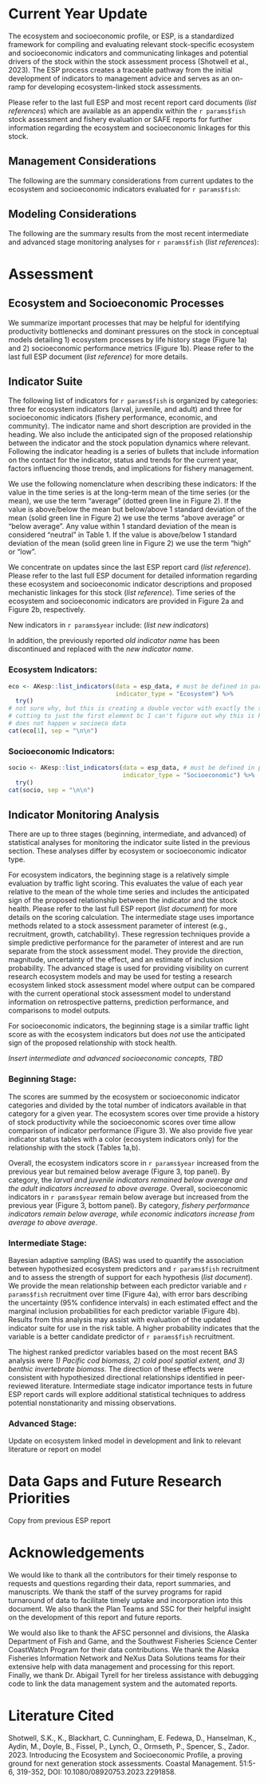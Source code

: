 

# Current Year Update {-}

The ecosystem and socioeconomic profile, or ESP, is a standardized framework for compiling and evaluating relevant stock-specific ecosystem and socioeconomic indicators and communicating linkages and potential drivers of the stock within the stock assessment process (Shotwell et al., 2023). The ESP process creates a traceable pathway from the initial development of indicators to management advice and serves as an on-ramp for developing ecosystem-linked stock assessments. 

Please refer to the last full ESP and most recent report card documents (*list references*) which are available as an appendix within the `r params$fish` stock assessment and fishery evaluation or SAFE reports for further information regarding the ecosystem and socioeconomic linkages for this stock.

## Management Considerations {-}

The following are the summary considerations from current updates to the ecosystem and socioeconomic indicators evaluated for `r params$fish`:

## Modeling Considerations {-}

The following are the summary results from the most recent intermediate and advanced stage monitoring analyses for `r params$fish` (*list references*): 

# Assessment {-}

## Ecosystem and Socioeconomic Processes {-}

We summarize important processes that may be helpful for identifying productivity bottlenecks and dominant pressures on the stock in conceptual models detailing 1) ecosystem processes by life history stage (Figure 1a) and 2) socioeconomic performance metrics (Figure 1b). Please refer to the last full ESP document (*list reference*) for more details.

## Indicator Suite {-}

The following list of indicators for `r params$fish` is organized by categories: three for ecosystem indicators (larval, juvenile, and adult) and three for socioeconomic indicators (fishery performance, economic, and community). The indicator name and short description are provided in the heading. We also include the anticipated sign of the proposed relationship between the indicator and the stock population dynamics where relevant. Following the indicator heading is a series of bullets that include information on the contact for the indicator, status and trends for the current year, factors influencing those trends, and implications for fishery management. 

We use the following nomenclature when describing these indicators: 
If the value in the time series is at the long-term mean of the time series (or the mean), we use the term “average” (dotted green line in Figure 2). 
If the value is above/below the mean but below/above 1 standard deviation of the mean (solid green line in Figure 2) we use the terms “above average” or “below average”. 
Any value within 1 standard deviation of the mean is considered “neutral” in Table 1. 
If the value is above/below 1 standard deviation of the mean (solid green line in Figure 2) we use the term “high” or “low”. 

We concentrate on updates since the last ESP report card (*list reference*). Please refer to the last full ESP document for detailed information regarding these ecosystem and socioeconomic indicator descriptions and proposed mechanistic linkages for this stock (*list reference*). Time series of the ecosystem and socioeconomic indicators are provided in Figure 2a and Figure 2b, respectively.

New indicators in `r params$year` include: (*list new indicators*)

In addition, the previously reported *old indicator name* has been discontinued and replaced with the *new indicator name*.

### Ecosystem Indicators: {-}
```r
eco <- AKesp::list_indicators(data = esp_data, # must be defined in parent doc
                              indicator_type = "Ecosystem") %>%
  try()
# not sure why, but this is creating a double vector with exactly the same info in each element
# cutting to just the first element bc I can't figure out why this is happening
# does not happen w socioeco data
cat(eco[1], sep = "\n\n")
```

### Socioeconomic Indicators: {-}

```r
socio <- AKesp::list_indicators(data = esp_data, # must be defined in parent doc 
                                indicator_type = "Socioeconomic") %>%
  try()
cat(socio, sep = "\n\n")
```

## Indicator Monitoring Analysis {-}

There are up to three stages (beginning, intermediate, and advanced) of statistical analyses for monitoring the indicator suite listed in the previous section. These analyses differ by ecosystem or socioeconomic indicator type. 

For ecosystem indicators, the beginning stage is a relatively simple evaluation by traffic light scoring. This evaluates the value of each year relative to the mean of the whole time series and includes the anticipated sign of the proposed relationship between the indicator and the stock health. Please refer to the last full ESP report (*list document*) for more details on the scoring calculation. The intermediate stage uses importance methods related to a stock assessment parameter of interest (e.g., recruitment, growth, catchability). These regression techniques provide a simple predictive performance for the parameter of interest and are run separate from the stock assessment model. They provide the direction, magnitude, uncertainty of the effect, and an estimate of inclusion probability. The advanced stage is used for providing visibility on current research ecosystem models and may be used for testing a research ecosystem linked stock assessment model where output can be compared with the current operational stock assessment model to understand information on retrospective patterns, prediction performance, and comparisons to model outputs.

For socioeconomic indicators, the beginning stage is a similar traffic light score as with the ecosystem indicators but does *not* use the anticipated sign of the proposed relationship with stock health.

*Insert intermediate and advanced socioeconomic concepts, TBD*

### Beginning Stage: {-}

The scores are summed by the ecosystem or socioeconomic indicator categories and divided by the total number of indicators available in that category for a given year. The ecosystem scores over time provide a history of stock productivity while the socioeconomic scores over time allow comparison of indicator performance (Figure 3). We also provide five year indicator status tables with a color (ecosystem indicators only) for the relationship with the stock (Tables 1a,b).

Overall, the ecosystem indicators score in `r params$year` increased from the previous year but remained below average (Figure 3, top panel). By category, the *larval and juvenile indicators remained below average and the adult indicators increased to above average*. Overall, socioeconomic indicators in `r params$year` remain below average but increased from the previous year (Figure 3, bottom panel). By category, *fishery performance indicators remain below average, while economic indicators increase from average to above average*.

### Intermediate Stage: {-}

Bayesian adaptive sampling (BAS) was used to quantify the association between hypothesized ecosystem predictors and `r params$fish` recruitment and to assess the strength of support for each hypothesis (*list document*). We provide the mean relationship between each predictor variable and `r params$fish` recruitment over time (Figure 4a), with error bars describing the uncertainty (95% confidence intervals) in each estimated effect and the marginal inclusion probabilities for each predictor variable (Figure 4b). Results from this analysis may assist with evaluation of the updated indicator suite for use in the risk table. A higher probability indicates that the variable is a better candidate predictor of `r params$fish` recruitment. 

The highest ranked predictor variables based on the most recent BAS analysis were *1) Pacific cod biomass, 2) cold pool spatial extent, and 3) benthic invertebrate biomass*. The direction of these effects were consistent with hypothesized directional relationships identified in peer-reviewed literature. Intermediate stage indicator importance tests in future ESP report cards will explore additional statistical techniques to address potential nonstationarity and missing observations.

### Advanced Stage: {-}

Update on ecosystem linked model in development and link to relevant literature or report on model 

# Data Gaps and Future Research Priorities {-}

Copy from previous ESP report

# Acknowledgements {-}

We would like to thank all the contributors for their timely response to requests and questions regarding their data, report summaries, and manuscripts. We thank the staff of the survey programs for rapid turnaround of data to facilitate timely uptake and incorporation into this document. We also thank the Plan Teams and SSC for their helpful insight on the development of this report and future reports.

We would also like to thank the AFSC personnel and divisions, the Alaska Department of Fish and Game, and the Southwest Fisheries Science Center CoastWatch Program for their data contributions. We thank the Alaska Fisheries Information Network and NeXus Data Solutions teams for their extensive help with data management and processing for this report. Finally, we thank Dr. Abigail Tyrell for her tireless assistance with debugging code to link the data management system and the automated reports.

# Literature Cited {-}

Shotwell, S.K., K., Blackhart, C. Cunningham, E. Fedewa, D., Hanselman, K., Aydin, M., Doyle, B., Fissel, P., Lynch, O., Ormseth, P., Spencer, S., Zador. 2023. Introducing the Ecosystem and Socioeconomic Profile, a proving ground for next generation stock assessments. Coastal Management. 51:5-6, 319-352, DOI: 10.1080/08920753.2023.2291858.


